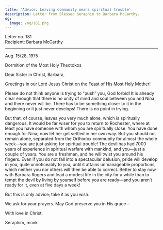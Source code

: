 ```yaml
---
title: 'Advice: Leaving community means spiritual trouble'
description: Letter from Blessed Seraphim to Barbara McCarthy.
og:
  image: /og/181.png
---
```


<div style={{textAlign:'right', fontFamily:'monospace'}}>Letter no. 181</div>
<div style={{textAlign:'left', fontFamily:'monospace'}}>Recipient: Barbara McCarthy</div>

---

Aug. 15/28, 1975

Dormition of the Most Holy Theotokos

Dear Sister in Christ, Barbara,

Greetings in our Lord Jesus Christ on the Feast of His Most Holy Mother!

Please do not think anyone is trying to “push” you, God forbid! It is already clear enough that there is no unity of mind and soul between you and Nina and there never will be. There has to be something closer to it in the beginning or it just never develops! There is no point in trying.

But that, of course, leaves you very much alone, which is spiritually dangerous. It would be far wiser for you to return to Rochester, where at least you have someone with whom you are spiritually close. You have done enough for Nina; now let her get settled in her own way. But you should not remain alone, separated from the Orthodox community for almost the whole week—you are just asking for spiritual trouble! The devil has had 7000 years of experience in spiritual warfare with mankind, and you—just a couple of years. You are a freshman, and he will twist you around his fingers. Even if you do not fall into a spectacular delusion, pride will develop in you, quite unnoticeably to you, until it attains unmanageable proportions, which neither you nor others will then be able to correct. Better to stay now with Barbara Rogers and lead a modest life in the city for a while than to tempt the devil by living by yourself before you are ready—and you aren’t ready for it, even at five days a week!

But this is only advice; take it as you wish.

We ask for your prayers. May God preserve you in His grace—

With love in Christ,

Seraphim, monk